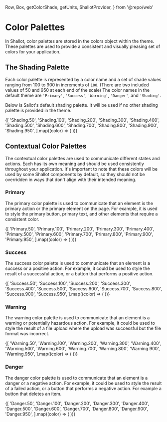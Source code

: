  Row,
  Box,
  getColorShade,
  getUnits,
  ShallotProvider,
} from '@repo/web'

<Meta title="🎨 Theme / Colors" />

# Color Palettes

In Shallot, color palettes are stored in the colors object within the theme. These palettes are used to provide a consistent and visually pleasing set of colors for your application.

## The Shading Palette

Each color palette is represented by a color name and a set of shade values ranging from 100 to 900 in increments of `100`. (There are two included values of 50 and 950 at each end of the scale) The color names in the default theme are `'Primary'`, `'Success'`, `'Warning'`, `'Danger'`, and `'Shading'`.

Below is Sallot's default shading palette. It will be used if no other shading palette is provided in the theme.

<Canvas>
  <ShallotProvider>
    <Row>
      {[
        'Shading.50',
        'Shading.100',
        'Shading.200',
        'Shading.300',
        'Shading.400',
        'Shading.500',
        'Shading.600',
        'Shading.700',
        'Shading.800',
        'Shading.900',
        'Shading.950',
      ].map((color) => (
        <Box
          key={color}
          shallot={{
            backgroundColor: getColorShade(color),
            height: getUnits(5),
            display: 'flex',
            flexGrow: 1,
            flexShrink: 1,
          }}
        />
      ))}
    </Row>
  </ShallotProvider>
</Canvas>

## Contextual Color Palettes

The contextual color palettes are used to communicate different states and actions. Each has its own meaning and should be used consistently throughout your application. It's important to note that these colors will be used by some Shallot components by default, so they should not be overridden in ways that don't align with their intended meaning.

### Primary

The primary color palette is used to communicate that an element is the primary action or the primary element on the page. For example, it is used to style the primary button, primary text, and other elements that require a consistent color.

<Canvas>
  <ShallotProvider>
    <Row>
      {[
        'Primary.50',
        'Primary.100',
        'Primary.200',
        'Primary.300',
        'Primary.400',
        'Primary.500',
        'Primary.600',
        'Primary.700',
        'Primary.800',
        'Primary.900',
        'Primary.950',
      ].map((color) => (
        <Box
          key={color}
          shallot={{
            backgroundColor: getColorShade(color),
            height: getUnits(5),
            display: 'flex',
            flexGrow: 1,
            flexShrink: 1,
          }}
        />
      ))}
    </Row>
  </ShallotProvider>
</Canvas>

### Success

The success color palette is used to communicate that an element is a success or a positive action. For example, it could be used to style the result of a successful action, or a button that performs a positive action.

<Canvas>
  <ShallotProvider>
    <Row>
      {[
        'Success.50',
        'Success.100',
        'Success.200',
        'Success.300',
        'Success.400',
        'Success.500',
        'Success.600',
        'Success.700',
        'Success.800',
        'Success.900',
        'Success.950',
      ].map((color) => (
        <Box
          key={color}
          shallot={{
            backgroundColor: getColorShade(color),
            height: getUnits(5),
            display: 'flex',
            flexGrow: 1,
            flexShrink: 1,
          }}
        />
      ))}
    </Row>
  </ShallotProvider>
</Canvas>

### Warning

The warning color palette is used to communicate that an element is a warning or potentially hazardous action. For example, it could be used to style the result of a file upload where the upload was successful but the file format was incorrect.

<Canvas>
  <ShallotProvider>
    <Row>
      {[
        'Warning.50',
        'Warning.100',
        'Warning.200',
        'Warning.300',
        'Warning.400',
        'Warning.500',
        'Warning.600',
        'Warning.700',
        'Warning.800',
        'Warning.900',
        'Warning.950',
      ].map((color) => (
        <Box
          key={color}
          shallot={{
            backgroundColor: getColorShade(color),
            height: getUnits(5),
            display: 'flex',
            flexGrow: 1,
            flexShrink: 1,
          }}
        />
      ))}
    </Row>
  </ShallotProvider>
</Canvas>

### Danger

The danger color palette is used to communicate that an element is a danger or a negative action. For example, it could be used to style the result of a failed action, or a button that performs a negative action. For example a button that deletes an item.

<Canvas>
  <ShallotProvider>
    <Row>
      {[
        'Danger.50',
        'Danger.100',
        'Danger.200',
        'Danger.300',
        'Danger.400',
        'Danger.500',
        'Danger.600',
        'Danger.700',
        'Danger.800',
        'Danger.900',
        'Danger.950',
      ].map((color) => (
        <Box
          key={color}
          shallot={{
            backgroundColor: getColorShade(color),
            height: getUnits(5),
            display: 'flex',
            flexGrow: 1,
            flexShrink: 1,
          }}
        />
      ))}
    </Row>
  </ShallotProvider>
</Canvas>
